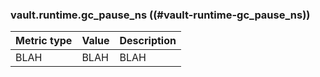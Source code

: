 ### vault.runtime.gc_pause_ns ((#vault-runtime-gc_pause_ns))

Metric type | Value | Description
----------- | ----- | -----------
BLAH     | BLAH    | BLAH